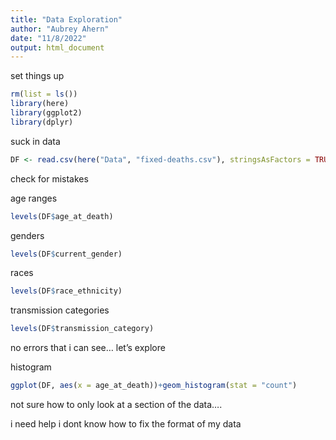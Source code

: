 ```yaml
---
title: "Data Exploration"
author: "Aubrey Ahern"
date: "11/8/2022"
output: html_document
---
```


set things up
```r
rm(list = ls())
library(here)
library(ggplot2)
library(dplyr)
```

suck in data
```r
DF <- read.csv(here("Data", "fixed-deaths.csv"), stringsAsFactors = TRUE)
```

check for mistakes

age ranges
```r
levels(DF$age_at_death)
```
genders
```r
levels(DF$current_gender)
```
races
```r
levels(DF$race_ethnicity)
```
transmission categories
```r
levels(DF$transmission_category)
```

no errors that i can see... let's explore

histogram
```r
ggplot(DF, aes(x = age_at_death))+geom_histogram(stat = "count")
```
not sure how to only look at a section of the data....

i need help i dont know how to fix the format of my data


